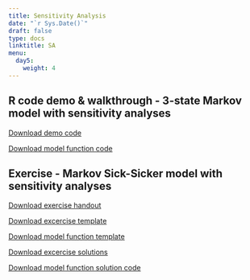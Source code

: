 ---
title: Sensitivity Analysis
date: "`r Sys.Date()`"
draft: false
type: docs
linktitle: SA
menu:
  day5:
    weight: 4
---

## R code demo & walkthrough - 3-state Markov model with sensitivity analyses    

[Download demo code](../../../Course_Modularization/Sensitivity analysis/Markov 3-state SA/Markov_3state_SA.Rmd)

[Download model function code](../../../Course_Modularization/Sensitivity analysis/Markov 3-state SA/Functions_markov_3state.R)

## Exercise - Markov Sick-Sicker model with sensitivity analyses

[Download exercise handout](../../../Course_Modularization/Sensitivity analysis/Markov Sick-Sicker SA/exercise worksheets/markov_sick-sicker_SA_exercise.html)

[Download excercise template](../../../Course_Modularization/Sensitivity analysis/Markov Sick-Sicker SA/templates/markov_sick-sicker_SA_template.Rmd)

[Download model function template](../../../Course_Modularization/Sensitivity analysis/Markov Sick-Sicker SA/functions/Functions_markov_sick-sicker.R)

[Download excercise solutions](../../../Course_Modularization/Sensitivity analysis/Markov Sick-Sicker SA/solutions/markov_sick-sicker_SA_solutions.Rmd)

[Download model function solution code](../../../Course_Modularization/Sensitivity analysis/Markov Sick-Sicker SA/solutions/Functions_markov_sick-sicker_sol.R)
